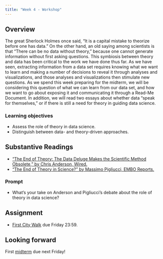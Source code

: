 ```yaml
---
title: "Week 4 - Workshop"
---
```


## Overview

The great Sherlock Holmes once said, “It is a capital mistake to theorize before one has data.” On the other hand, an old saying among scientists is that “There can be no data without theory,” because one cannot generate information without first asking questions. This symbiosis between theory and data has been critical to the work we have done thus far. As we have seen, extracting information from a data set requires knowing what we want to learn and making a number of decisions to reveal it through analyses and visualizations, and those analyses and visualizations then stimulate new questions. As we spend this week preparing for the midterm, we will be considering this question of what we can learn from our data set, and how we want to go about exposing it and communicating it through a Read-Me Document. In addition, we will read two essays about whether data "speak for themselves," or if there is still a need for theory in guiding data science.

### Learning objectives

- Assess the role of theory in data science.
- Distinguish between data- and theory-driven approaches.

## Substantive Readings 

- ["The End of Theory: The Data Deluge Makes the Scientific Method Obsolete," by Chris Anderson, Wired.](https://www.wired.com/2008/06/pb-theory/)
- ["The End of Theory in Science?" by Massimo Pigliucci, EMBO Reports.](https://northeastern.instructure.com/courses/65223/files/6696415/download?wrap=1)

### Prompt

- What’s your take on Anderson and Pigliucci’s debate about the role of theory in data science?

## Assignment

- [First City Walk](./city-walk-1.html) due Friday 23:59.

## Looking forward

First [midterm](./midterm-1.html) due next Friday!


